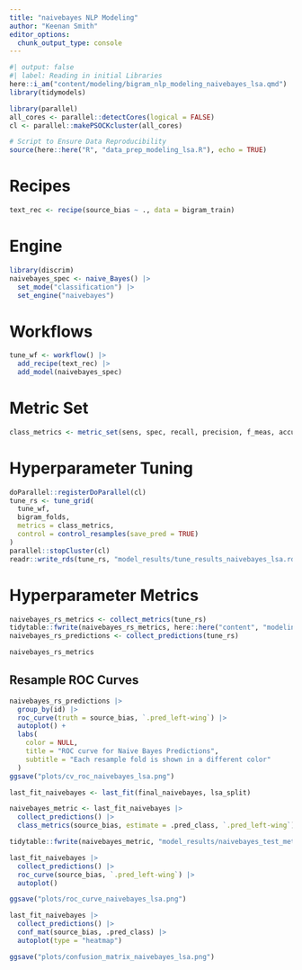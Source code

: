 ```yaml
---
title: "naivebayes NLP Modeling"
author: "Keenan Smith"
editor_options: 
  chunk_output_type: console
---
```


```r
#| output: false
#| label: Reading in initial Libraries
here::i_am("content/modeling/bigram_nlp_modeling_naivebayes_lsa.qmd")
library(tidymodels)

library(parallel)
all_cores <- parallel::detectCores(logical = FALSE)
cl <- parallel::makePSOCKcluster(all_cores)

# Script to Ensure Data Reproducibility
source(here::here("R", "data_prep_modeling_lsa.R"), echo = TRUE)
```

# Recipes

```r
text_rec <- recipe(source_bias ~ ., data = bigram_train)
```

# Engine

```r
library(discrim)
naivebayes_spec <- naive_Bayes() |>
  set_mode("classification") |>
  set_engine("naivebayes")
```

# Workflows

```r
tune_wf <- workflow() |>
  add_recipe(text_rec) |>
  add_model(naivebayes_spec)
```

# Metric Set

```r
class_metrics <- metric_set(sens, spec, recall, precision, f_meas, accuracy, roc_auc, pr_auc)
```

# Hyperparameter Tuning

```r
doParallel::registerDoParallel(cl)
tune_rs <- tune_grid(
  tune_wf,
  bigram_folds,
  metrics = class_metrics,
  control = control_resamples(save_pred = TRUE)
)
parallel::stopCluster(cl)
readr::write_rds(tune_rs, "model_results/tune_results_naivebayes_lsa.rds", compress = "gz")
```

# Hyperparameter Metrics

```r
naivebayes_rs_metrics <- collect_metrics(tune_rs)
tidytable::fwrite(naivebayes_rs_metrics, here::here("content", "modeling", "model_results", "naivebayes_rs_metrics_lsa_bigrams.csv"))
naivebayes_rs_predictions <- collect_predictions(tune_rs)

naivebayes_rs_metrics
```

## Resample ROC Curves

```r
naivebayes_rs_predictions |>
  group_by(id) |>
  roc_curve(truth = source_bias, `.pred_left-wing`) |>
  autoplot() +
  labs(
    color = NULL,
    title = "ROC curve for Naive Bayes Predictions",
    subtitle = "Each resample fold is shown in a different color"
  )
ggsave("plots/cv_roc_naivebayes_lsa.png")
```


```r
last_fit_naivebayes <- last_fit(final_naivebayes, lsa_split)

naivebayes_metric <- last_fit_naivebayes |>
  collect_predictions() |>
  class_metrics(source_bias, estimate = .pred_class, `.pred_left-wing`)

tidytable::fwrite(naivebayes_metric, "model_results/naivebayes_test_metrics_lsa.csv")

last_fit_naivebayes |>
  collect_predictions() |>
  roc_curve(source_bias, `.pred_left-wing`) |>
  autoplot()

ggsave("plots/roc_curve_naivebayes_lsa.png")

last_fit_naivebayes |>
  collect_predictions() |>
  conf_mat(source_bias, .pred_class) |>
  autoplot(type = "heatmap")

ggsave("plots/confusion_matrix_naivebayes_lsa.png")
```


